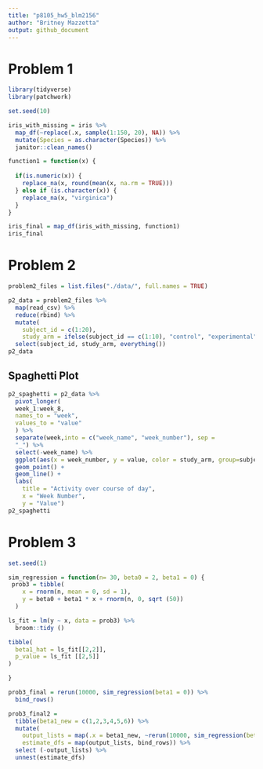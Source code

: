 ```yaml
---
title: "p8105_hw5_blm2156"
author: "Britney Mazzetta"
output: github_document
---
```

# Problem 1

```r
library(tidyverse)
library(patchwork)

set.seed(10)

iris_with_missing = iris %>% 
  map_df(~replace(.x, sample(1:150, 20), NA)) %>%
  mutate(Species = as.character(Species)) %>%
  janitor::clean_names()

function1 = function(x) {
  
  if(is.numeric(x)) {
    replace_na(x, round(mean(x, na.rm = TRUE)))
  } else if (is.character(x)) {
    replace_na(x, "virginica")
  }
}

iris_final = map_df(iris_with_missing, function1)
iris_final
```

# Problem 2
```r
problem2_files = list.files("./data/", full.names = TRUE)

p2_data = problem2_files %>%
  map(read_csv) %>%
  reduce(rbind) %>%
  mutate(
    subject_id = c(1:20),
    study_arm = ifelse(subject_id == c(1:10), "control", "experimental")) %>%
  select(subject_id, study_arm, everything())
p2_data
```
## Spaghetti Plot

```r
p2_spaghetti = p2_data %>%
  pivot_longer(
  week_1:week_8,
  names_to = "week", 
  values_to = "value"
  ) %>% 
  separate(week,into = c("week_name", "week_number"), sep = 
  "_") %>%
  select(-week_name) %>%
  ggplot(aes(x = week_number, y = value, color = study_arm, group=subject_id)) + 
  geom_point() + 
  geom_line() +
  labs(
    title = "Activity over course of day",
    x = "Week Number",
    y = "Value")
p2_spaghetti
```
# Problem 3

```r
set.seed(1)

sim_regression = function(n= 30, beta0 = 2, beta1 = 0) {
 prob3 = tibble(
    x = rnorm(n, mean = 0, sd = 1), 
    y = beta0 + beta1 * x + rnorm(n, 0, sqrt (50))
  )

ls_fit = lm(y ~ x, data = prob3) %>%
  broom::tidy ()

tibble(
  beta1_hat = ls_fit[[2,2]],
  p_value = ls_fit [[2,5]]
)

}
```

```r
prob3_final = rerun(10000, sim_regression(beta1 = 0)) %>% 
  bind_rows()
```

```r
prob3_final2 = 
  tibble(beta1_new = c(1,2,3,4,5,6)) %>%
  mutate(
    output_lists = map(.x = beta1_new, ~rerun(10000, sim_regression(beta1 = .x))),
    estimate_dfs = map(output_lists, bind_rows)) %>%
  select (-output_lists) %>%
  unnest(estimate_dfs)
```


